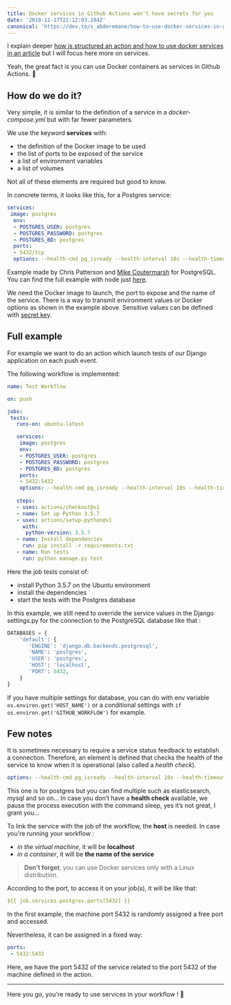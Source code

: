 ```yaml
---
title: Docker services in Github Actions won't have secrets for you
date: '2019-11-17T22:12:03.284Z'
canonical: 'https://dev.to/s_abderemane/how-to-use-docker-services-in-github-actions-6ce'
---
```

I explain deeper [how is structured an action and how to use docker services in an article](/blog/create-github-actions-with-docker-services)  but I will focus here more on services. 

Yeah, the great fact is you can use Docker containers as services in Github Actions. 🎉 

## How do we do it? 

Very simple, it is similar to the definition of a service in a *docker-compose.yml* but with far fewer parameters.

We use the keyword **services** with:
* the definition of the Docker image to be used
* the list of ports to be exposed of the service
* a list of environment variables
* a list of volumes

Not all of these elements are required but good to know.

In concrete terms, it looks like this, for a Postgres service:
```yaml
services:
 image: postgres
  env:
  - POSTGRES_USER: postgres
  - POSTGRES_PASSWORD: postgres
  - POSTGRES_BD: postgres
  ports:
  - 5432/tcp
  options: --health-cmd pg_isready --health-interval 10s --health-timeout 5s --health-retries 5
```
Example made by Chris Patterson and [Mike Coutermarsh](https://dev.to/mscccc) for PostgreSQL. You can find the full example with node just [here](https://github.com/actions/example-services).

We need the Docker image to launch, the port to expose and the name of the service. There is a way to transmit environment values or Docker options as shown in the example above. Sensitive values can be defined with [secret key](https://help.github.com/en/github/automating-your-workflow-with-github-actions/virtual-environments-for-github-actions#creating-and-using-secrets-encrypted-variables).

## Full example
For example we want to do an action which launch tests of our Django application on each push event.

The following workflow is implemented:
```yaml
name: Test Workflow

on: push 

jobs:
 tests:
   runs-on: ubuntu-latest

   services:
    image: postgres
    env:
    - POSTGRES_USER: postgres
    - POSTGRES_PASSWORD: postgres
    - POSTGRES_BD: postgres
    ports:
    - 5432:5432
    options: --health-cmd pg_isready --health-interval 10s --health-timeout 5s --health-retries 5
   
   steps:
   - uses: actions/checkout@v1
   - name: Set up Python 3.5.7
   - uses: actions/setup-python@v1
     with:
      python-version: 3.5.7
   - name: Install dependencies
     run: pip install -r requirements.txt
   - name: Run tests
     run: python manage.py test
```

Here the job tests consist of:
* install Python 3.5.7 on the Ubuntu environment
* install the dependencies
* start the tests with the Postgres database

In this example, we still need to override the service values in the Django settings.py for the connection to the PostgreSQL database like that :
```python
DATABASES = {
    'default': {
       'ENGINE': 'django.db.backends.postgresql',
       'NAME': 'postgres',
       'USER': 'postgres',
       'HOST': 'localhost',
       'PORT': 5432,
    }
}
```
If you have multiple settings for database, you can do with env variable `os.environ.get('HOST_NAME')` or a conditional settings with `if os.environ.get('GITHUB_WORKFLOW')` for example.

## Few notes

It is sometimes necessary to require a service status feedback to establish a connection. Therefore, an element is defined that checks the health of the service to know when it is operational (also called a *health check*). 
```yaml
options: --health-cmd pg_isready --health-interval 10s --health-timeout 5s --health-retries 5
```
This one is for postgres but you can find multiple such as elasticsearch, mysql and so on...
In case you don’t have a **health check** available, we pause the process execution with the command sleep, yes it’s not great, I grant you…

To link the service with the job of the workflow, the **host** is needed. 
In case you're running your workflow :
 * *in the virtual machine*, it will be **localhost**
 * *in a container*, it will be **the name of the service**

> **Don't forget**, you can use Docker services only with a Linux distribution.

According to the port, to access it on your job(s), it will be like that:
```yaml
${{ job.services.postgres.ports[5432] }}
```
In the first example, the machine port 5432 is randomly assigned a free port and accessed.

Nevertheless, it can be assigned in a fixed way:
```yaml
ports:
 - 5432:5432
```
Here, we have the port 5432 of the service related to the port 5432 of the machine defined in the action.

***

Here you go, you're ready to use services in your workflow ! 💪


